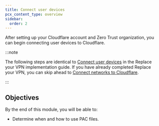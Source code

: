 ```yaml
---
title: Connect user devices
pcx_content_type: overview
sidebar:
  order: 2
---
```



After setting up your Cloudflare account and Zero Trust organization, you can begin connecting user devices to Cloudflare.

:::note

The following steps are identical to [Connect user devices](/learning-paths/replace-vpn/connect-devices/) in the Replace your VPN implementation guide. If you have already completed Replace your VPN, you can skip ahead to [Connect networks to Cloudflare](/learning-paths/secure-internet-traffic/connect-networks/).

:::

## Objectives

By the end of this module, you will be able to:

<Render file="zero-trust/connect-devices-objectives" />

- Determine when and how to use PAC files.
